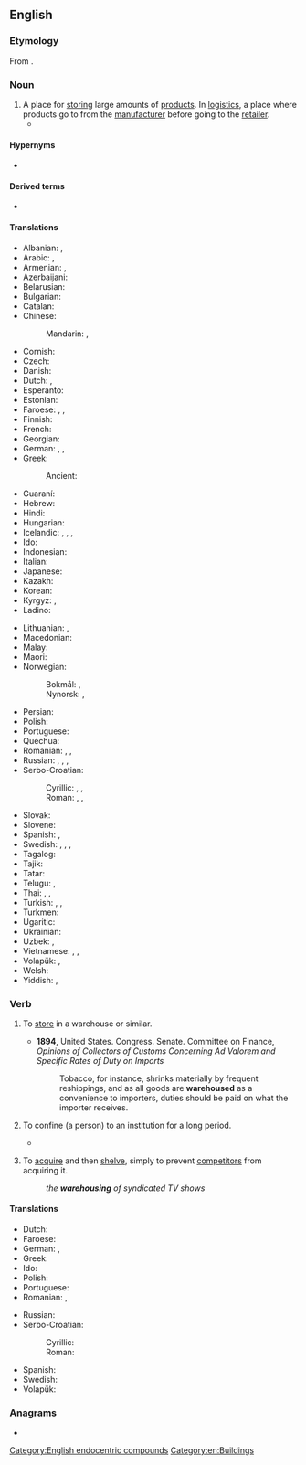 ==English==
{{wikipedia}}

===Etymology===
From {{af|en|ware|house}}.

===Noun===
{{en-noun}}

# A place for [[store|storing]] large amounts of [[product]]s. In [[logistics]], a place where products go to from the [[manufacturer]] before going to the [[retailer]].
#* {{quote-journal|en|date=2013-08-03|volume=408|issue=8847|magazine={{w|The Economist}}
|title=[http://www.economist.com/news/finance-and-economics/21582512-explosion-start-ups-changing-finance-better-revenge-nerds Revenge of the nerds]
|passage=Think of banking today and the image is of grey-suited men in towering skyscrapers. Its future, however, is being shaped in converted '''warehouses''' and funky offices in San Francisco, New York and London, where bright young things in jeans and T-shirts huddle around laptops, sipping lattes or munching on free food.}}

====Hypernyms====
* {{l|en|house}}

====Derived terms====
* {{l|en|warehouseman}}

====Translations====
{{trans-top|A place for storing large amounts of products}}
* Albanian: {{t+|sq|magazinë|f}}, {{t+|sq|depo|f}}
* Arabic: {{t|ar|مَخْزَن|m}}, {{t|ar|مُسْتَوْدَعَ|m}}
* Armenian: {{t+|hy|պահեստ}}, {{t+|hy|ապրանքապահեստ}}
* Azerbaijani: {{t+|az|anbar}}
* Belarusian: {{t|be|склад|m}}
* Bulgarian: {{t+|bg|склад|m}}
* Catalan: {{t+|ca|magatzem}}
* Chinese:
*: Mandarin: {{t+|cmn|倉庫}}, {{t+|cmn|仓库|tr=cāngkù}}
* Cornish: {{t|kw|gwaraji|m}}
* Czech: {{t+|cs|sklad|m}}
* Danish: {{t+|da|lager|n}}
* Dutch: {{t+|nl|pakhuis|n}}, {{t+|nl|opslagplaats |m|f}}
* Esperanto: {{t|eo|magazeno}}
* Estonian: {{t|et|ladu}}
* Faroese: {{t|fo|pakkhús |n}}, {{t|fo|goymsluhús|n}}, {{t|fo|goymsla|f}}
* Finnish: {{t+|fi|varasto}}
* French: {{t+|fr|entrepôt|m}}
* Georgian: {{t|ka|საწყობი}}
* German: {{t+|de|Lager|n}}, {{t+|de|Lagerhaus|n}}, {{t|de|Speicherhaus|n}}
* Greek: {{t+|el|αποθήκη|f}}
*: Ancient: {{t|grc|ἀποθήκη|f}}
* Guaraní: {{t+|gn|almasẽ}}
* Hebrew: {{t+|he|מַחְסָן|m|tr=makhsán}}
* Hindi: {{t+|hi|कोठी}}
* Hungarian: {{t+|hu|raktár}}
* Icelandic: {{t|is|vöruhús|n}}, {{t+|is|lager|m}}, {{t|is|pakkhús|n}}, {{t+|is|skemma|f}}
* Ido: {{t+|io|magazino}}
* Indonesian: {{t+|id|gudang}}
* Italian: {{t+|it|magazzino|m}}
* Japanese: {{t+|ja|倉庫|tr=sōko}}
* Kazakh: {{t|kk|қойма}}
* Korean: {{t+|ko|창고}}
* Kyrgyz: {{t+|ky|кампа}}, {{t+|ky|склад}}
* Ladino: {{t|lad|magazen}}
{{trans-mid}}
* Lithuanian: {{t|lt|sandėlys}}, {{t|lt|sandėlis|m}}
* Macedonian: {{t|mk|магацин|m}}
* Malay: {{t|ms|gudang}}
* Maori: {{t|mi|whare pūkainga taonga}}
* Norwegian:
*: Bokmål: {{t+|nb|lager|n}}, {{t|nb|varehus|n}}
*: Nynorsk: {{t|nn|lager|n}}, {{t|nn|varehus|n}}
* Persian: {{t+|fa|انبار|tr=anbâr}}
* Polish: {{t+|pl|magazyn|m}}
* Portuguese: {{t+|pt|armazém|m}}
* Quechua: {{t|qu|qullqa}}
* Romanian: {{t+|ro|magazie|f}}, {{t+|ro|antrepozit|n}}, {{t+|ro|depozit|n}}
* Russian: {{t+|ru|склад|m}}, {{t+|ru|храни́лище|n}}, {{t+|ru|пакга́уз|m}}, {{t+|ru|амба́р|m}}
* Serbo-Croatian:
*: Cyrillic: {{t|sh|скла̏дӣште|n}}, {{t|sh|сместиште|n}}, {{t|sh|спре̏мнӣк|m}}
*: Roman: {{t+|sh|sklȁdīšte|n}}, {{t+|sh|smestište|n}}, {{t+|sh|sprȅmnīk|m}}
* Slovak: {{t|sk|sklad|m}}
* Slovene: {{t|sl|skladišče|n}}
* Spanish: {{t+|es|almacén|m}}, {{t+|es|depósito|m}}
* Swedish: {{t+|sv|lagerlokal|c}}, {{t+|sv|lagerlokaler|p}}, {{t+|sv|lager|n}}, {{t+|sv|magasin|n}}
* Tagalog: {{t|tl|pintungan}}
* Tajik: {{t|tg|анбор}}
* Tatar: {{t|tt|амбар}}
* Telugu: {{t|te|గోదాము}}, {{t+|te|గిడ్డంగి}}
* Thai: {{t|th|คลังสินค้า|tr=klang sĭn káa}}, {{t+|th|โกดัง}}, {{t+|th|กุดัง}}
* Turkish: {{t+|tr|antrepo}}, {{t+|tr|depo}}, {{t+|tr|ambar}}
* Turkmen: {{t|tk|sklad}}
* Ugaritic: {{t|uga|𐎛𐎁𐎒𐎐}}
* Ukrainian: {{t+|uk|склад|m}}
* Uzbek: {{t+|uz|ombor}}, {{t+|uz|sklad}}
* Vietnamese: {{t|vi|kho hàng}}, {{t+|vi|kho}}, {{t|vi|nhà kho}}
* Volapük: {{t+|vo|magad}}, {{t+|vo|canamagad}}
* Welsh: {{t|cy|warws|m}}
* Yiddish: {{t|yi|מאַגאַזין|m}}, {{t|yi|סקלאַד|m}}
{{trans-bottom}}

===Verb===
{{en-verb|warehous}}

# {{lb|en|transitive}} To [[store]] in a warehouse or similar.
#* '''1894''', United States. Congress. Senate. Committee on Finance, ''Opinions of Collectors of Customs Concerning Ad Valorem and Specific Rates of Duty on Imports''
#*: Tobacco, for instance, shrinks materially by frequent reshippings, and as all goods are '''warehoused''' as a convenience to importers, duties should be paid on what the importer receives.
# {{lb|en|transitive}} To confine (a person) to an institution for a long period.
#* {{quote-book|en|passage=When our elders presented school to us, they did not present it as a place of high learning, but as a means of escape from death and penal '''warehousing'''.|author=Ta-Nehisi Coates|title=Between the World and Me|page=26}}
# {{lb|en|transitive|business}} To [[acquire]] and then [[shelve]], simply to prevent [[competitor]]s from acquiring it.
#: ''the '''warehousing''' of syndicated TV shows''

====Translations====
{{trans-top|store}}
* Dutch: {{t+|nl|opslaan}}
* Faroese: {{t|fo|goyma}}
* German: {{t+|de|lagern}}, {{t|de|einlagern}}
* Greek: {{t+|el|αποθηκεύω|f}}
* Ido: {{t+|io|enmagazinigar}}
* Polish: {{t+|pl|magazynować}}
* Portuguese: {{t+|pt|armazenar}}
* Romanian: {{t+|ro|depozita}}, {{t+|ro|înmagazina}}
{{trans-mid}}
* Russian: {{t+|ru|храни́ть}}
* Serbo-Croatian:
*: Cyrillic: {{t|sh|скла̏диштити}}
*: Roman: {{t+|sh|sklȁdištiti}}
* Spanish: {{t+|es|almacenar}}
* Swedish: {{t+|sv|lager}}
* Volapük: {{t+|vo|magadön}}
{{trans-bottom}}

===Anagrams===
* {{anagrams|en|a=aeehorsuw|houseware}}

[[Category:English endocentric compounds]]
[[Category:en:Buildings]]